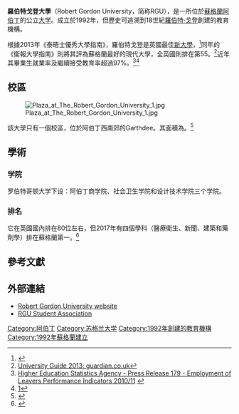 {{Infobox university
|name = 羅伯特戈登大學
|native_name = The Robert Gordon University
|latin_name =
|image_name = RGUshieldCropped.jpg
|image_size = 230px
|motto = Omni Nunc Arte Magistra
|mottoeng = ''Now by all your mastered arts''
|established = 1992年
|type = [[公立大學|公立大學]]
|endowment =
|principal = Professor Ferdinand von Prondzynski
|chancellor = Sir Ian Wood
|students = 15,753<ref name="Review 20010-2011">[http://www.rgu.ac.uk/about/track-record/annual-review ''Annual Review 2010-2011'']</ref>
|undergrad = 9,663
|postgrad = 6,064
|academic_staff = 643<ref name="Statistical Information on Staff">[http://www4.rgu.ac.uk/general/staffinfo/page.cfm?pge=35811 ''RGU: Statistical Information on Staff'']</ref>
|administrative_staff = 841<ref name="Statistical Information on Staff"/>
|doctoral =
|city = [[阿伯丁|阿伯丁]]
|country = [[蘇格蘭|蘇格蘭]]
|campus = 郊區及都市
|free_label =
|free =
|colours = {{legend striped|white|#781D7D|[[紫色|紫色]]和[[白色|白色]]}} <br>以前的顏色<br>{{color box|#0053A5}}{{color box|Red}}{{color box|Gold}}<br>品藍，紅色及金色
|mascot =
|affiliations =
|website = {{url|http://www.rgu.ac.uk/}}
|logo = [[File:Robert_Gordon_University_logo.svg|250px]]
}}

'''羅伯特戈登大學'''（Robert Gordon University，简称RGU），是一所位於[[蘇格蘭|蘇格蘭]][[阿伯丁|阿伯丁]]的公立[[大学|大学]]。成立於1992年，但歷史可追溯到18世紀[[羅伯特·戈登_(慈善家)|羅伯特·戈登]]創建的教育機構。

根據2013年《泰晤士優秀大學指南》，羅伯特戈登是英國最佳[[新大學|新大學]]，<ref name="extras.thetimes.co.uk">{{cite news |url= http://extras.thetimes.co.uk/gooduniversityguide/institutions/ |title=The Times Good University Guide 2012|work=The Good University Guide | location=London | accessdate=26 June 2011}}{{paywall}}</ref>同年的《衛報大學指南》則將其評為蘇格蘭最好的現代大學，全英國則排在第55。<ref name="guardian.co.uk">[http://www.guardian.co.uk/education/table/2012/may/21/university-league-table-2013 University Guide 2013: guardian.co.uk]</ref>近年其畢業生就業率及繼續接受教育率超過97%。<ref name="hesa.ac.uk">[http://www.hesa.ac.uk/content/view/2513/393/ Higher Education Statistics Agency - Press Release 179 - Employment of Leavers Performance Indicators 2010/11] {{webarchive|url=https://web.archive.org/web/20160324092918/https://hesa.ac.uk/content/view/2513/393 |date=2016-03-24 }}</ref><ref name="ReferenceC">[http://www.hesa.ac.uk/content/view/2912/393/]</ref>
==校區==

[[File:Plaza_at_The_Robert_Gordon_University_1.jpg|thumb]]

該大學只有一個校區，位於阿伯丁西南郊的Garthdee。其面積為{{convert|23|ha|acre}}。<ref>{{cite web |url=http://www.aberdeencity.gov.uk/nmsruntime/saveasdialog.asp?lID=30124&sID=13370 |format=PDF |title=The Robert Gordon University : Gathdee Masterplan |website=Aberdeencity.gov.uk |accessdate=4 February 2016 |archive-url=https://web.archive.org/web/20160304190431/http://www.aberdeencity.gov.uk/nmsruntime/saveasdialog.asp?lID=30124&sID=13370 |archive-date=2016-03}}</ref>

==學術==

===学院===
罗伯特哥顿大学下设：阿伯丁商学院、社会卫生学院和设计技术学院三个学院。

===排名===

{{Infobox UK university rankings
| ARWU_N =
| ARWU_W =
| QS_N = 73
| QS_W = 801–1000
| THE_N = 92
| THE_W = 801–1000
| LINE_1 = 0
| Complete = 85
| The_Guardian = 78
| Times/Sunday_Times = 82
| LINE_2 = 0
| TEF = Gold
}}

它在英國國內排在80位左右，但2017年有四個學科（醫療衛生、新聞、建築和藥劑學）排在蘇格蘭第一。<ref>{{cite web|url=http://www.rgu.ac.uk/news/rgu-celebrates-strong-performance-in-the-2017-guardian-university-guide|title=RGU continues to celebrate strong performance in the 2017 Guardian University Guide - News - May 2016 - Robert Gordon University (RGU) Aberdeen, Scotland|website=www.rgu.ac.uk|accessdate=6 October 2018}}</ref>

==參考文獻==
{{Reflist|2}}

== 外部連結 ==
*[http://www.rgu.ac.uk/ Robert Gordon University website] {{Wayback|url=http://www.rgu.ac.uk/ |date=20060705034611 }}
*[http://www.rguunion.co.uk/ RGU Student Association]

{{英國的大學}}
{{normdaten}}
{{DEFAULTSORT:robert}}
[[Category:阿伯丁|Category:阿伯丁]]
[[Category:苏格兰大学|Category:苏格兰大学]]
[[Category:1992年創建的教育機構|Category:1992年創建的教育機構]]
[[Category:1992年蘇格蘭建立|Category:1992年蘇格蘭建立]]
